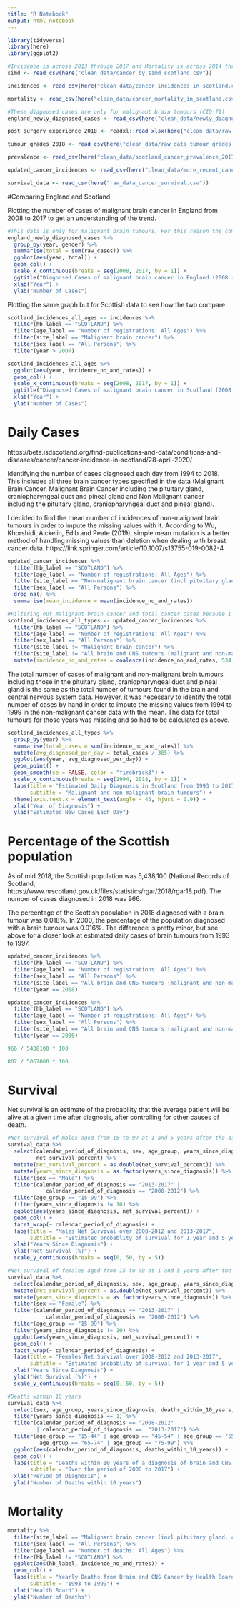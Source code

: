 ```yaml
---
title: "R Notebook"
output: html_notebook
---
```


```r
library(tidyverse) 
library(here) 
library(ggplot2) 

#Incidence is across 2013 through 2017 and Mortality is across 2014 through 2018 
simd <- read_csv(here("clean_data/cancer_by_simd_scotland.csv")) 

incidences <- read_csv(here("clean_data/cancer_incidences_in_scotland.csv")) 

mortality <- read_csv(here("clean_data/cancer_mortality_in_scotland.csv")) 

#These diagnosed cases are only for malignant brain tumours (CID 71) 
england_newly_diagnosed_cases <- read_csv(here("clean_data/newly_diagnosed_england.csv")) 

post_surgery_experience_2018 <- readxl::read_xlsx(here("clean_data/raw_data_post_surgery_experience_2018.xlsx")) 

tumour_grades_2018 <- read_csv(here("clean_data/raw_data_tumour_grades.csv")) 

prevalence <- read_csv(here("clean_data/scotland_cancer_prevalence_2017.csv"))  

updated_cancer_incidences <- read_csv(here("clean_data/more_recent_cancer_incidences.csv")) 

survival_data <- read_csv(here("raw_data_cancer_survival.csv")) 
```

#Comparing England and Scotland 

Plotting the number of cases of malignant brain cancer in England from 2008 to 
2017 to get an understanding of the trend. 

```r
#This data is only for malignant brain tumours. For this reason the comparison graph below for Scotland is also only showing recorded malignant brain tumours. 
england_newly_diagnosed_cases %>% 
  group_by(year, gender) %>% 
  summarise(total = sum(raw_cases)) %>% 
  ggplot(aes(year, total)) + 
  geom_col() + 
  scale_x_continuous(breaks = seq(2008, 2017, by = 1)) + 
  ggtitle("Diagnosed Cases of malignant brain cancer in England (2008 - 2017)") + 
  xlab("Year") + 
  ylab("Number of Cases") 
```

Plotting the same graph but for Scottish data to see how the two compare. 

```r
scotland_incidences_all_ages <- incidences %>% 
  filter(hb_label == "SCOTLAND") %>% 
  filter(age_label == "Number of registrations: All Ages") %>% 
  filter(site_label == "Malignant brain cancer") %>% 
  filter(sex_label == "All Persons") %>% 
  filter(year > 2007) 

scotland_incidences_all_ages %>% 
  ggplot(aes(year, incidence_no_and_rates)) + 
  geom_col() + 
  scale_x_continuous(breaks = seq(2008, 2017, by = 1)) + 
  ggtitle("Diagnosed Cases of malignant brain cancer in Scotland (2008 - 2017)") + 
  xlab("Year") + 
  ylab("Number of Cases") 
```

# Daily Cases 

https://beta.isdscotland.org/find-publications-and-data/conditions-and-diseases/cancer/cancer-incidence-in-scotland/28-april-2020/ 

Identifying the number of cases diagnosed each day from 1994 to 2018. This 
includes all three brain cancer types specified in the data (Malignant 
Brain Cancer, Malignant Brain Cancer including the pituitary gland, 
craniopharyngeal duct and pineal gland and Non Malignant cancer including the 
pituitary gland, craniopharyngeal duct and pineal gland). 

I decided to find the mean number of incidences of non-malignant brain tumours 
in order to impute the missing values with it. According to Wu, Khorshidi, 
Aickelin, Edib and Peate (2019), simple mean mutation is a better method of 
handling missing values than deletion when dealing with breast cancer 
data. https://link.springer.com/article/10.1007/s13755-019-0082-4 

```r
updated_cancer_incidences %>% 
  filter(hb_label == "SCOTLAND") %>% 
  filter(age_label == "Number of registrations: All Ages") %>% 
  filter(site_label == "Non-malignant brain cancer (incl pituitary gland, craniopharyngeal duct and pineal gland)") %>% 
  filter(sex_label == "All Persons") %>% 
  drop_na() %>% 
  summarise(mean_incidence = mean(incidence_no_and_rates)) 
```

```r
#Filtering out malignant brain cancer and total cancer cases because I am trying to ascertain if the malignant brain cancer including pituitary gland etc and non-malignant brain cancer including the pituitary gland etc combine to make the same total as the all brain and CNS tumours incidence column.  
scotland_incidences_all_types <- updated_cancer_incidences %>% 
  filter(hb_label == "SCOTLAND") %>% 
  filter(age_label == "Number of registrations: All Ages") %>% 
  filter(sex_label == "All Persons") %>% 
  filter(site_label != "Malignant brain cancer") %>% 
  filter(site_label != "All brain and CNS tumours (malignant and non-malignant)") %>% 
  mutate(incidence_no_and_rates = coalesce(incidence_no_and_rates, 534, na.rm = TRUE))  
```

The total number of cases of malignant and non-malignant brain tumours including 
those in the pituitary gland, craniopharyngeal duct and pineal gland is the 
same as the total number of tumours found in the brain and central nervous 
system data. However, it was necessary to identify the total number of cases by 
hand in order to impute the missing values from 1994 to 1999 in the 
non-malignant cancer data with the mean. The data for total tumours for those
years was missing and so had to be calculated as above. 

```r
scotland_incidences_all_types %>% 
  group_by(year) %>% 
  summarise(total_cases = sum(incidence_no_and_rates)) %>% 
  mutate(avg_diagnosed_per_day = total_cases / 365) %>% 
  ggplot(aes(year, avg_diagnosed_per_day)) + 
  geom_point() + 
  geom_smooth(se = FALSE, color = "firebrick3") + 
  scale_x_continuous(breaks = seq(1994, 2018, by = 1)) + 
  labs(title = "Estimated Daily Diagnosis in Scotland from 1993 to 2017", 
       subtitle = "Malignant and non-malignant brain tumours") + 
  theme(axis.text.x = element_text(angle = 45, hjust = 0.9)) + 
  xlab("Year of Diagnosis") + 
  ylab("Estimated New Cases Each Day") 
```

# Percentage of the Scottish population 

As of mid 2018, the Scottish population was 5,438,100 (National Records of 
Scotland, https://www.nrscotland.gov.uk/files/statistics/rgar/2018/rgar18.pdf). 
The number of cases diagnosed in 2018 was 966. 

The percentage of the Scottish population in 2018 diagnosed with a brain tumour was 0.018%. In 2000, the percentage of the population diagnosed with a brain tumour was 0.016%. The difference is pretty minor, but see above for a closer look at estimated daily cases of brain tumours from 1993 to 1997.  

```r
updated_cancer_incidences %>% 
  filter(hb_label == "SCOTLAND") %>% 
  filter(age_label == "Number of registrations: All Ages") %>% 
  filter(sex_label == "All Persons") %>% 
  filter(site_label == "All brain and CNS tumours (malignant and non-malignant)") %>% 
  filter(year == 2018) 

updated_cancer_incidences %>% 
  filter(hb_label == "SCOTLAND") %>% 
  filter(age_label == "Number of registrations: All Ages") %>% 
  filter(sex_label == "All Persons") %>% 
  filter(site_label == "All brain and CNS tumours (malignant and non-malignant)") %>% 
  filter(year == 2000) 

966 / 5438100 * 100 

807 / 5067000 * 100 
```

# Survival 

Net survival is an estimate of the probability that the average patient will be alive at a given time after diagnosis, after controlling for other causes of death. 

```r
#Net survival of males aged from 15 to 99 at 1 and 5 years after the diagnosis. 
survival_data %>% 
  select(calendar_period_of_diagnosis, sex, age_group, years_since_diagnosis, 
         net_survival_percent) %>% 
  mutate(net_survival_percent = as.double(net_survival_percent)) %>%  
  mutate(years_since_diagnosis = as.factor(years_since_diagnosis)) %>% 
  filter(sex == "Male") %>% 
  filter(calendar_period_of_diagnosis == "2013-2017" | 
            calendar_period_of_diagnosis == "2008-2012") %>% 
  filter(age_group == "15-99") %>% 
  filter(years_since_diagnosis != 10) %>% 
  ggplot(aes(years_since_diagnosis, net_survival_percent)) + 
  geom_col() + 
  facet_wrap(~ calendar_period_of_diagnosis) + 
  labs(title = "Males Net Survival over 2008-2012 and 2013-2017", 
       subtitle = "Estimated probablity of survival for 1 year and 5 years after diagnosis") + 
  xlab("Years Since Diagnosis") + 
  ylab("Net Survival (%)") + 
  scale_y_continuous(breaks = seq(0, 50, by = 5))
```

```r
#Net survival of females aged from 15 to 99 at 1 and 5 years after the diagnosis. 
survival_data %>% 
  select(calendar_period_of_diagnosis, sex, age_group, years_since_diagnosis, net_survival_percent) %>% 
  mutate(net_survival_percent = as.double(net_survival_percent)) %>%  
  mutate(years_since_diagnosis = as.factor(years_since_diagnosis)) %>% 
  filter(sex == "Female") %>% 
  filter(calendar_period_of_diagnosis == "2013-2017" | 
            calendar_period_of_diagnosis == "2008-2012") %>% 
  filter(age_group == "15-99") %>% 
  filter(years_since_diagnosis != 10) %>% 
  ggplot(aes(years_since_diagnosis, net_survival_percent)) + 
  geom_col() + 
  facet_wrap(~ calendar_period_of_diagnosis) + 
  labs(title = "Females Net Survival over 2008-2012 and 2013-2017", 
       subtitle = "Estimated probablity of survival for 1 year and 5 years after diagnosis") + 
  xlab("Years Since Diagnosis") + 
  ylab("Net Survival (%)") + 
  scale_y_continuous(breaks = seq(0, 50, by = 5)) 
```

```r
#Deaths within 10 years 
survival_data %>% 
  select(sex, age_group, years_since_diagnosis, deaths_within_10_years, calendar_period_of_diagnosis) %>% 
  filter(years_since_diagnosis == 1) %>% 
  filter(calendar_period_of_diagnosis == "2008-2012" 
         | calendar_period_of_diagnosis ==  "2013-2017") %>% 
  filter(age_group == "15-44" | age_group == "45-54" | age_group == "55-64" | 
          age_group == "65-74" | age_group == "75-99") %>% 
  ggplot(aes(calendar_period_of_diagnosis, deaths_within_10_years)) + 
  geom_col() + 
  labs(title = "Deaths within 10 years of a diagnosis of brain and CNS cancer", 
       subtitle = "Over the period of 2008 to 2017") + 
  xlab("Period of Diagnosis") + 
  ylab("Number of Deaths within 10 years") 
```

# Mortality 

```r
mortality %>% 
  filter(site_label == "Malignant brain cancer (incl pituitary gland, craniopharyngeal duct and pineal gland)") %>% 
  filter(sex_label == "All Persons") %>% 
  filter(age_label == "Number of deaths: All Ages") %>% 
  filter(hb_label != "SCOTLAND") %>% 
  ggplot(aes(hb_label, incidence_no_and_rates)) + 
  geom_col() + 
  labs(title = "Yearly Deaths from Brain and CNS Cancer by Health Board", 
       subtitle = "1993 to 1999") + 
  xlab("Health Board") + 
  ylab("Number of Deaths") 
```

